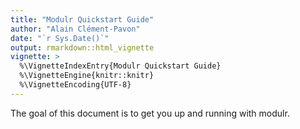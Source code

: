 ```yaml
---
title: "Modulr Quickstart Guide"
author: "Alain Clément-Pavon"
date: "`r Sys.Date()`"
output: rmarkdown::html_vignette
vignette: >
  %\VignetteIndexEntry{Modulr Quickstart Guide}
  %\VignetteEngine{knitr::knitr}
  %\VignetteEncoding{UTF-8}
---
```


The goal of this document is to get you up and running with modulr.
